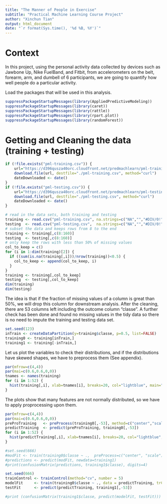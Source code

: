 ```yaml
---
title: "The Manner of People in Exercise"
subtitle: "Practical Machine Learning Course Project"
author: "Xinchun Tian"
output: html_document
date: "`r format(Sys.time(), '%d %B, %Y')`"
---
```


# Context
In this project, using the personal activity data collected by devices such as Jawbone Up, Nike FuelBand, and Fitbit, from accelerometers on the belt, forearm, arm, and dumbell of 6 participants, we are going to quantify how well people do a particular activity.

Load the packages that will be used in this analysis.
```r
suppressPackageStartupMessages(library(AppliedPredictiveModeling))
suppressPackageStartupMessages(library(caret))
suppressPackageStartupMessages(library(rattle))
suppressPackageStartupMessages(library(rpart.plot))
suppressPackageStartupMessages(library(randomForest))
```

# Getting and Cleaning the data (training + testing)
```r
if (!file.exists("pml-training.csv")) {
    url="https://d396qusza40orc.cloudfront.net/predmachlearn/pml-training.csv"
    download.file(url, destfile="./pml-training.csv", method="curl")
    dateDownloaded <- date()
}
if (!file.exists("pml-testing.csv")) {
    url="https://d396qusza40orc.cloudfront.net/predmachlearn/pml-testing.csv"
    download.file(url, destfile="./pml-testing.csv", method="curl")
    dateDownloaded <- date()
}
```

```r
# read in the data sets, both training and testing
training <- read.csv("pml-training.csv", na.strings=c("NA","","#DIV/0!"), sep=",")
testing  <- read.csv("pml-testing.csv",  na.strings=c("NA","","#DIV/0!"), sep=",")
# subset the data and keeps rows from 8 to the end
training <- training[,c(8:160)]
testing  <- testing[,c(8:160)]
# only keep the rows with less than 50% of missing values
col_to_keep = c()
for (i in 1:dim(training)[2]) {
  if ((sum(is.na(training[,i]))/nrow(training))<0.5) {
    col_to_keep <- append(col_to_keep, i)
  }
}
training <- training[,col_to_keep]
testing  <- testing[,col_to_keep]
dim(training)
dim(testing)
```
The idea is that if the fraction of missing values of a column is great than 50%, we will drop this column for downstream analysis. After the cleaning, there are 53 columns left including the outcome column "classe". A further check has been done and found no missing values in the tidy data so there is no need to impute the training and testing data set.

```r
set.seed(123)
inTrain <- createDataPartition(y=training$classe, p=0.5, list=FALSE)
training0 <- training[inTrain,]
training1 <- training[-inTrain,]
```

Let us plot the variables to check their distributions, and if the distributions have skewed shapes, we have to preprocess them (See appendix).
```r
par(mfrow=c(4,4))
par(mai=c(0.6,0.6,0,0))
tnames <- names(training)
for (i in 1:52) {
  hist(training[,i], xlab=tnames[i], breaks=20, col="lightblue", main="")
}
```

The plots show that many features are not normally distributed, so we have to apply proprocessing upon them.
```r
par(mfrow=c(4,4))
par(mai=c(0.6,0.6,0,0))
preProTraining   <- preProcess(training0[,-53], method=c("center","scale"))
predictTraining  <- predict(preProTraining, training0[,-53])
for (i in 1:52) {
  hist(predictTraining[,i], xlab=tnames[i], breaks=20, col="lightblue", main="")
}
```

```r
#set.seed(666)
#modFit <- train(training0$classe ~ .,  preProcess=c("center", "scale"), trControl=trainControl(method = "cv", number = 4), data = training0, method="rpart")
#predictions <- predict(modFit, newdata=training1)
#print(confusionMatrix(predictions, training1$classe), digits=4)
```


```r
set.seed(666)
trainControl <- trainControl(method="cv", number = 5)
modelFit     <- train(training0$classe ~ ., data = predictTraining, trControl=trainControl, preProcess="pca",  method="rpart")
testFit      <- predict(predictTraining, training1[,-53])

#print (confusionMatrix(training1$classe, predict(modelFit, testFit)))
```